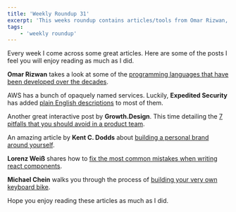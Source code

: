 ```yaml
---
title: 'Weekly Roundup 31'
excerpt: 'This weeks roundup contains articles/tools from Omar Rizwan, Expedited Security, Growth.Design, Kent C. Dodds, Lorenz Weiß and Michael Chein'
tags:
    - 'weekly roundup'
---
```


Every week I come across some great articles. Here are some of the posts I feel you will enjoy reading as much as I did.

**Omar Rizwan** takes a look at some of the [programming languages that have been developed over the decades](https://increment.com/programming-languages/language-history/).

AWS has a bunch of opaquely named services. Luckily, **Expedited Security** has added [plain English descriptions](https://expeditedsecurity.com/aws-in-plain-english/) to most of them.

Another great interactive post by **Growth.Design**. This time detailing the [7 pitfalls that you should avoid in a product team](https://growth.design/case-studies/product-team-pitfalls/).

An amazing article by **Kent C. Dodds** about [building a personal brand around yourself](https://kentcdodds.com/blog/intentional-career-building).

**Lorenz Weiß** shares how to [fix the most common mistakes when writing react components](https://www.lorenzweiss.de/common_mistakes_react_hooks/).

**Michael Chein** walks you through the process of [building your very own keyboard bike](https://towardsdatascience.com/keeping-your-kids-in-shape-during-quarantine-by-turning-their-bicycle-into-a-keyboard-e1f8a34fac2e).

Hope you enjoy reading these articles as much as I did.
